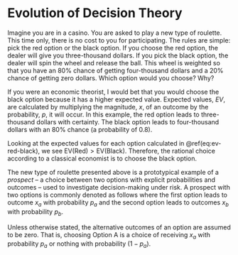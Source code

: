# Evolution of Decision Theory

Imagine you are in a casino. You are asked to play a new type of roulette. This time only, there is no cost to you for participating. The rules are simple: pick the red option or the black option. If you choose the red option, the dealer will give you three-thousand dollars. If you pick the black option, the dealer will spin the wheel and release the ball. This wheel is weighted so that you have an 80% chance of getting four-thousand dollars and a 20% chance of getting zero dollars. Which option would you choose? Why?

If you were an economic theorist, I would bet that you would choose the black option because it has a higher expected value. Expected values, $EV$, are calculated by multiplying the magnitude, $x$, of an outcome by the probability, $p$, it will occur. In this example, the red option leads to three-thousand dollars with certainty. The black option leads to four-thousand dollars with an 80% chance (a probability of 0.8). 

\begin{equation}
\begin{aligned}
\text{EV}(\text{Red}) &= x_{\text{Red}} \times p_{\text{Red}} \\
&= 3000 \times 1 \\
&= 3000 \\
\\
\text{EV(Black)} &= x_{\text{Black}} \times p_{\text{Black}} \\
&= 4000 \times 0.8 \\
&= 3200
\end{aligned}
(\#eq:ev-red-black)
\end{equation}

Looking at the expected values for each option calculated in \@ref(eq:ev-red-black), we see $\text{EV}(\text{Red}) > \text{EV(Black)}$. Therefore, the rational choice according to a classical economist is to choose the black option. 

The new type of roulette presented above is a prototypical example of a *prospect* -- a choice between two options with explicit probabilities and outcomes -- used to investigate decision-making under risk. A prospect with two options is commonly denoted as follows where the first option leads to outcome $x_a$ with probability $p_a$ and the second option leads to outcomes $x_b$ with probability $p_b$. 

\begin{equation}
\begin{aligned}
\text{Option A} &= (x_a, p_b) \\
\text{Option B} &= (x_b, p_b)
\end{aligned}
(\#eq:prospect-notation)
\end{equation}

Unless otherwise stated, the alternative outcomes of an option are assumed to be zero. That is, choosing Option A is a choice of receiving $x_a$ with probability $p_a$ or nothing with probability $(1 - p_a)$.


<!-- prospect example, where an individual (you) chooses between two options that have explicit probability and outcome structure, is a narrated form of a *prospect* -->

<!-- is widely studied in the decision-making literature. *prospect*, a choice between two options with explicit probability and outcome structures,  -->

